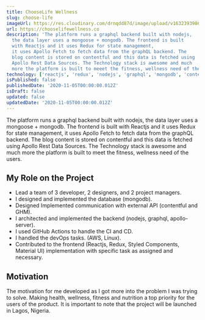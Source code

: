 ```yaml
---
title: ChooseLife Wellness
slug: choose-life
imageUrl: https://res.cloudinary.com/drnqdd87d/image/upload/v1632393986/Personal/chooselife_ajndqs.png
url: https://chooselifewellness.co
description: 'The platform runs a graphql backend built with nodejs,
  the data layer uses a mongoose + mongodb. The frontend is built
  with Reactjs and it uses Redux for state management,
  it uses Apollo Fetch to fetch data from the graphQL backend. The
  blog content is stored on contentful and this data is fetched using
  Apollo Rest Data Sources. The Technology stack is awesome and much
  more the platform is built to meeet the fitness, wellness need of the users.'
technology: ['reactjs', 'redux', 'nodejs', 'graphql', 'mongodb', 'contentful']
isPublished: false
publishedDate: '2020-11-05T00:00:00.012Z'
isDraft: false
updated: false
updatedDate: '2020-11-05T00:00:00.012Z'
---
```


<!-- # Chooselife Wellness Platform -->

The platform runs a graphql backend built with nodejs,
the data layer uses a mongoose + mongodb. The frontend is built
with Reactjs and it uses Redux for state management,
it uses Apollo Fetch to fetch data from the graphQL backend. The
blog content is stored on contentful and this data is fetched using
Apollo Rest Data Sources. The Technology stack is awesome and much
more the platform is built to meet the fitness, wellness need of the users.

## My Role on the Project

- Lead a team of 3 developer, 2 designers, and 2 project managers.
- I designed and implemented the database (mongodb).
- Designed Implemented communication with external API (contentful and GHM).
- I architected and implemented the backend (nodejs, graphql, apollo-server).
- I used GitHub Actions to handle the CI and CD.
- I handled the devOps tasks. (AWS, Linux).
- Contributed to the frontend (Reactjs, Redux, Styled Components, Material UI) implementation with specific task as assigned and necessary.

## Motivation

The motivation for me developed as I got more into the problem I was trying to solve. Making health, wellness, fitness and nutrition a top priority for the users of the product.
It is important to note that the project will be launched in Lagos, Nigeria.
